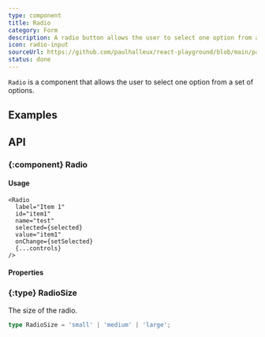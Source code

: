 ```yaml
---
type: component
title: Radio
category: Form
description: A radio button allows the user to select one option from a set of options.
icon: radio-input
sourceUrl: https://github.com/paulhalleux/react-playground/blob/main/packages/playground/src/components/Radio/Radio.tsx
status: done
---
```


`Radio` is a component that allows the user to select one option from a set of options.

## Examples

<Example name="components/Form/Radio" />

## API

### \{:component} Radio

#### Usage

```tsx
<Radio
  label="Item 1"
  id="item1"
  name="test"
  selected={selected}
  value="item1"
  onChange={setSelected}
  {...controls}
/>
```

#### Properties

<Properties component="Radio" />

### \{:type} RadioSize

The size of the radio.

```ts
type RadioSize = 'small' | 'medium' | 'large';
```